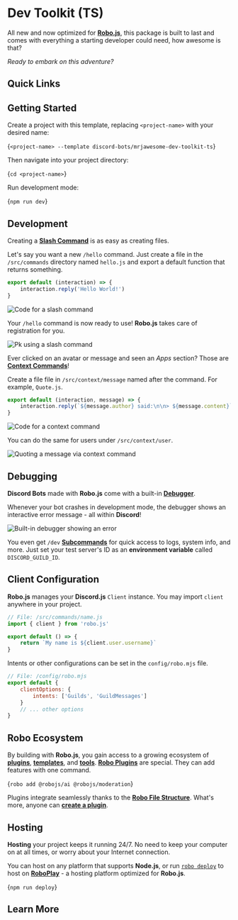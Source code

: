 
# Dev Toolkit (TS)

All new and now optimized for **[Robo.js](https://robojs.dev)**, this package is built to last and comes with everything a starting developer could need, how awesome is that?

_Ready to embark on this adventure?_

## Quick Links

<CardContainer><Card href="https://robojs.dev/discord-bots" title="📚 Documentation" description="Getting started with Robo.js"/>
<Card href="https://github.com/Wave-Play/robo.js/raw/refs/heads/main/templates/.raw/mrjawesome-dev-toolkit-ts.zip" title="💾 Download" description="Download as a zip file"/>
<Card href="https://discord.gg/codinglounge" title="✨ Discord" description="MrJAwesome's Coding Lounge"/>
<Card href="https://robojs.dev/discord" title="✨ Discord" description="Robo - Imagine Magic"/></CardContainer>

##  Getting Started

Create a project with this template, replacing `<project-name>` with your desired name:

<Terminal create>{`<project-name> --template discord-bots/mrjawesome-dev-toolkit-ts`}</Terminal>

Then navigate into your project directory:

<Terminal>{`cd <project-name>`}</Terminal>

Run development mode:

<Terminal>{`npm run dev`}</Terminal>

<CardContainer><Card href="https://robojs.dev/discord-bots/beginner-guide" title="🔰 Beginner Guide" description="New to Discord Bots with Robo? Start here!"/>
<Card href="https://robojs.dev/robojs/mode#default-modes" title="🎭 Run Modes" description="Define profiles for your Robo session."/></CardContainer>

## Development

Creating a **[Slash Command](https://robojs.dev/discord-bots/commands)** is as easy as creating files.

Let's say you want a new `/hello` command. Just create a file in the `/src/commands` directory named `hello.js` and export a default function that returns something.

```javascript title="/src/commands/hello.js"
export default (interaction) => {
	interaction.reply('Hello World!')
}
```

![Code for a slash command](https://github.com/Wave-Play/robo.js/blob/main/docs/static/readme/slash-command-code.png?raw=true)

Your `/hello` command is now ready to use! **Robo.js** takes care of registration for you.

![Pk using a slash command](https://raw.githubusercontent.com/Wave-Play/robo.js/refs/heads/main/docs/static/readme/slash-command.png)

Ever clicked on an avatar or message and seen an _Apps_ section? Those are **[Context Commands](https://robojs.dev/discord-bots/context-menu)**!

Create a file file in `/src/context/message` named after the command. For example, `Quote.js`.

```javascript title="/src/context/message/Quote.js"
export default (interaction, message) => {
	interaction.reply(`${message.author} said:\n\n> ${message.content}`)
}
```

![Code for a context command](https://github.com/Wave-Play/robo.js/blob/main/docs/static/readme/context-message-code.png?raw=true)

You can do the same for users under `/src/context/user`.

![Quoting a message via context command](https://github.com/Wave-Play/robo.js/blob/main/docs/static/readme/context-message.png?raw=true)

<CardContainer><Card href="https://robojs.dev/discord-bots/commands" title="📜 Slash Commands" description="Your bot follows best practices by default."/>
<Card href="https://robojs.dev/discord-bots/events" title="📡 Events" description="Know and respond to everything that happens."/>
<Card href="https://robojs.dev/discord-bots/context-menu" title="🖱️ Context Commands" description="Extend right click and long press behavior."/>
<Card href="https://robojs.dev/robojs/flashcore" title="⚡ Flashcore Database" description="Persist data in your Robo with ease."/></CardContainer>

## Debugging

**Discord Bots** made with **Robo.js** come with a built-in **[Debugger](https://robojs.dev/discord-bots/debug)**.

Whenever your bot crashes in development mode, the debugger shows an interactive error message - all within **Discord**!

![Built-in debugger showing an error](https://github.com/Wave-Play/robo.js/blob/main/docs/static/readme/debugger.png?raw=true)

You even get `/dev` **[Subcommands](https://robojs.dev/discord-bots/commands#subcommands)** for quick access to logs, system info, and more. Just set your test server's ID as an **environment variable** called `DISCORD_GUILD_ID`.

<CardContainer><Card href="https://robojs.dev/discord-bots/debug" title="🐛 Debugging" description="Troubleshoot right within Discord."/>
<Card href="https://robojs.dev/discord-bots/credentials#optional-variables" title="🔑 Credentials" description="Secure your Discord Bot credentials."/></CardContainer>

## Client Configuration

**Robo.js** manages your **Discord.js** `Client` instance. You may import `client` anywhere in your project.

```javascript
// File: /src/commands/name.js
import { client } from 'robo.js'

export default () => {
	return `My name is ${client.user.username}`
}
```

Intents or other configurations can be set in the `config/robo.mjs` file.

```javascript
// File: /config/robo.mjs
export default {
	clientOptions: {
		intents: ['Guilds', 'GuildMessages']
	}
	// ... other options
}
```

<CardContainer><Card href="https://robojs.dev/robojs/config" title="🔧 Configuration" description="Customize behavior and features."/></CardContainer>

## Robo Ecosystem

By building with **Robo.js**, you gain access to a growing ecosystem of **[plugins](https://robojs.dev/plugins/directory)**, **[templates](https://robojs.dev/templates/overview)**, and **[tools](https://robojs.dev/cli/overview)**. **[Robo Plugins](https://robojs.dev/plugins/overview)** are special. They can add features with one command.

<Terminal execute>{`robo add @robojs/ai @robojs/moderation`}</Terminal>

Plugins integrate seamlessly thanks to the **[Robo File Structure](https://robojs.dev/discord-bots/file-structure)**. What's more, anyone can **[create a plugin](https://robojs.dev/plugins/create)**.

<CardContainer><Card href="https://robojs.dev/plugins/install" title="🔌 Robo Plugins" description="Add features to your Robo seamlessly."/>
<Card href="https://robojs.dev/plugins/create" title="🔌 Creating Plugins" description="Make your own plugins for Robo.js."/>
<Card href="https://robojs.dev/plugins/create" title="🗃️ Plugin Directory" description="Browse plugins for your Robo."/>
<Card href="https://robojs.dev/plugins/create" title="🔗 Templates" description="Kickstart your project with a template."/></CardContainer>

## Hosting

**Hosting** your project keeps it running 24/7. No need to keep your computer on at all times, or worry about your Internet connection.

You can host on any platform that supports **Node.js**, or run [`robo deploy`](https://robojs.dev/cli/robo#distributing) to host on **[RoboPlay](https://roboplay.dev)** - a hosting platform optimized for **Robo.js**.

<Terminal>{`npm run deploy`}</Terminal>

<CardContainer><Card href="https://robojs.dev/hosting/roboplay" title="🚀 RoboPlay" description="Deploy with as little as one command."/>
<Card href="https://robojs.dev/hosting/overview" title="🛠️ Self-Hosting" description="Learn how to host and maintain it yourself."/>
</CardContainer>

## Learn More

<CardContainer><Card href="/templates/overview" title="📦 Explore Templates" description="Discover more templates for a quick start."/><Card href="https://github.com/Wave-Play/robo.js/tree/main/templates/discord-bots/mrjawesome-dev-toolkit-ts" title="🔗 GitHub Repository" description="Explore source code on GitHub."/></CardContainer>
